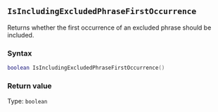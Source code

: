 ::: {.minipage data-latex="{\textwidth}"}
## `IsIncludingExcludedPhraseFirstOccurrence`

Returns whether the first occurrence of an excluded\index{text exclusion} phrase should be included.

### Syntax {-}

``` .lua
boolean IsIncludingExcludedPhraseFirstOccurrence()
```

### Return value {-}

Type: `boolean`
:::
